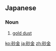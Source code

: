 ==Japanese==
{{ja-kanjitab|さ|きん|yomi=o}}
{{ja-kanjitab|しゃ|きん|yomi=o}}

===Noun===
{{ja-noun|さきん}} {{ja-altread|hira=しゃきん|rom=shakin}}

# [[gold dust]]

[[ko:砂金]]
[[ja:砂金]]
[[zh:砂金]]